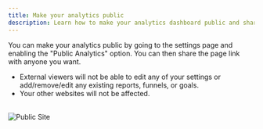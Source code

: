 ```yaml
---
title: Make your analytics public
description: Learn how to make your analytics dashboard public and share it with others
---
```




You can make your analytics public by going to the settings page and enabling the "Public Analytics" option. You can then share the page link with anyone you want. 

- External viewers will not be able to edit any of your settings or add/remove/edit any existing reports, funnels, or goals. 
- Your other websites will not be affected.

<br/>
<Image src="/settings.jpg" alt="Public Site" width={500} height={500} />